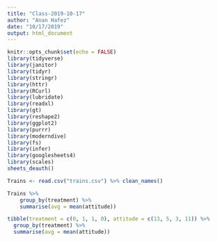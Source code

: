 ```yaml
---
title: "Class-2019-10-17"
author: "Anan Hafez"
date: "10/17/2019"
output: html_document
---
```


```r
knitr::opts_chunk$set(echo = FALSE)
library(tidyverse)
library(janitor)
library(tidyr)
library(stringr)
library(httr)
library(RCurl)
library(lubridate)
library(readxl)
library(gt)
library(reshape2)
library(ggplot2)
library(purrr)
library(moderndive)
library(fs)
library(infer)
library(googlesheets4)
library(scales)
sheets_deauth()
```

```r
Trains <- read.csv("trains.csv") %>% clean_names()

Trains %>% 
    group_by(treatment) %>% 
    summarise(avg = mean(attitude))

tibble(treatment = c(0, 1, 1, 0), attitude = c(13, 5, 3, 11)) %>% 
  group_by(treatment) %>% 
  summarise(avg = mean(attitude))
```

